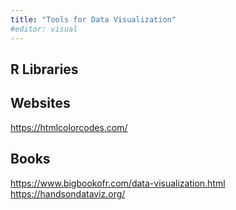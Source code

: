 ```yaml
---
title: "Tools for Data Visualization"
#editor: visual
---
```


## **R Libraries**

## **Websites**

<https://htmlcolorcodes.com/>

## **Books**

<https://www.bigbookofr.com/data-visualization.html>
<https://handsondataviz.org/>
